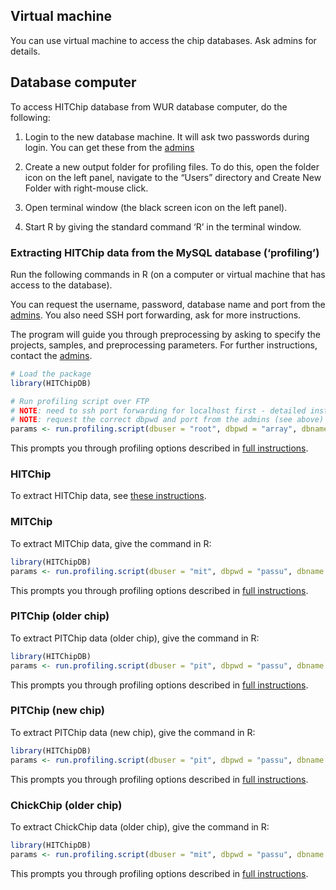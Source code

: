 ## Virtual machine

You can use virtual machine to access the chip databases. Ask admins for details.


## Database computer

To access HITChip database from WUR database computer, do the following:

1. Login to the new database machine. It will ask two passwords during login. You can get these from the [admins](contact)

1. Create a new output folder for profiling files. To do this, open the folder icon on the left panel, navigate to the "Users" directory and Create New Folder with right-mouse click.

1. Open terminal window (the black screen icon on the left panel).

1. Start R by giving the standard command 'R' in the terminal window.


### Extracting HITChip data from the MySQL database ('profiling')

Run the following commands in R (on a computer or virtual machine that
has access to the database). 

You can request the username, password, database name and port from
the [admins](contact). You also need SSH port forwarding, ask for more
instructions.

The program will guide you through preprocessing by asking to specify
the projects, samples, and preprocessing parameters. For further
instructions, contact the [admins](contact).


```r
# Load the package
library(HITChipDB)

# Run profiling script over FTP
# NOTE: need to ssh port forwarding for localhost first - detailed instructions from the admins!
# NOTE: request the correct dbpwd and port from the admins (see above)
params <- run.profiling.script(dbuser = "root", dbpwd = "array", dbname = "Phyloarray", host = '127.0.0.1', port = ask.correct.port.number.from.admins) 
```

This prompts you through profiling options described in [full instructions](Protocol.md).


### HITChip

To extract HITChip data, see [these instructions](Hitchip).


### MITChip

To extract MITChip data, give the command in R:

```r
library(HITChipDB) 
params <- run.profiling.script(dbuser = "mit", dbpwd = "passu", dbname = "phyloarray_mit")
```

This prompts you through profiling options described in [full
instructions](protocol).


### PITChip (older chip)

To extract PITChip data (older chip), give the command in R:

```r
library(HITChipDB) 
params <- run.profiling.script(dbuser = "pit", dbpwd = "passu", dbname = "phyloarray_pit")
```

This prompts you through profiling options described in [full
instructions](protocol).



### PITChip (new chip)

To extract PITChip data (new chip), give the command in R:

```r
library(HITChipDB) 
params <- run.profiling.script(dbuser = "pit", dbpwd = "passu", dbname = "pitchipdb")
```

This prompts you through profiling options described in [full
instructions](protocol).


### ChickChip (older chip)

To extract ChickChip data (older chip), give the command in R:

```r
library(HITChipDB) 
params <- run.profiling.script(dbuser = "mit", dbpwd = "passu", dbname = "chickchipdb")
```

This prompts you through profiling options described in [full instructions](Protocol).




